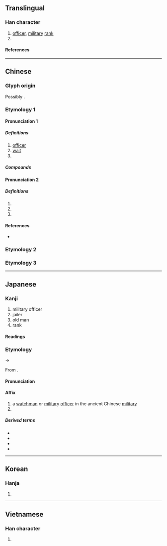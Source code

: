 {{character info}}
==Translingual==

===Han character===
{{Han char|rn=41|rad=寸|as=08|sn=11|four=74200|canj=SFDI|ids=⿰⿸尸示寸}}

# [[officer]], [[military]] [[rank]]
# {{surname|zh}}

====References====
{{Han ref|kx=0295.050|dkj=07440|dj=0584.020|hdz=10508.050|uh=5C09}}

----

==Chinese==
{{zh-forms|alt=叞,㷉,𤈫,熨}}

===Glyph origin===
{{Han etym}}
Possibly {{Han compound|𡰥|寸|火|t1=|t2=hand|t3=fire|ls=ic|nocap=y}}.

===Etymology 1===

====Pronunciation 1====
{{zh-pron
|m=wèi
|c=wai3
|mn=qz,tw,xm:ùi/zz:ùiⁿ
|mc=1
|oc=1
|cat=n,v
}}

=====Definitions=====
{{zh-hanzi}}

# [[officer]]
# [[wait]]
# {{zh-alt-form|罻}}

=====Compounds=====
{{zh-der|尉官|女校尉|司隸校尉|准尉|上尉|太尉|廷尉|少尉|尉遲|中尉|摸金校尉|灞陵醉尉|灞陵尉|步兵校尉|校尉|駙馬都尉|霸陵尉|霸陵醉尉|關都尉|門神戶尉|醉尉|郡尉|縣尉|衛尉}}

====Pronunciation 2====
{{zh-pron
|m=yù
|c=wat1
|mc=2
|oc=2
|cat=pn
}}

=====Definitions=====
{{zh-hanzi}}

# {{surname|zh}}
# {{zh-used in|尉遲}}
# {{zh-used in|尉犁}}

====References====
* {{R:yue:mfccd}}

===Etymology 2===
{{zh-see|熨|v}}

===Etymology 3===
{{zh-see|慰|ssv}}

----

==Japanese==

===Kanji===
{{ja-kanji|grade=c|rs=寸08}}

# military officer
# jailer
# old man
# rank

====Readings====
{{ja-readings
|goon=い, うち
|kanon=い, うつ
|kun=じょう-, おさえる, やすんじる
}}

===Etymology===
{{ja-kanjitab|い|yomi=on}}
{{IPAchar|/wi/}} → {{IPAchar|/i/}}

From {{der|ja|ltc|sort=|-}} {{ltc-l|尉|id=1}}.

====Pronunciation====
{{ja-pron|い|y=on}}

====Affix====
{{ja-pos|affix|い|hhira=ゐ}}

# a [[watchman]] or [[military]] [[officer]] in the ancient Chinese [[military]]
# {{n-g|A [[military rank]].}}

=====Derived terms=====
{{der-top}}
* {{ja-r|尉%官|い%かん}}
* {{ja-r|少%尉|しょう%い}}
* {{ja-r|中%尉|ちゅう%い}}
* {{ja-r|大%尉|たい%い}}
{{der-bottom}}

----

==Korean==

===Hanja===
{{ko-hanja|hangeul=[[위]]; [[울]]|rv=wi, ul|mr=wi, ul}}

# {{rfdef|ko|sort=寸08}}

----

==Vietnamese==

===Han character===
{{vi-readings|rs=寸08|reading=úy}}

# {{rfdef|vi|sort=寸08}}